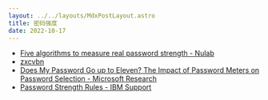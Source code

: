 ```yaml
---
layout: ../../layouts/MdxPostLayout.astro
title: 密码强度
date: 2022-10-17
---
```


- [Five algorithms to measure real password strength - Nulab](https://nulab.com/learn/software-development/password-strength/)
- [zxcvbn](https://www.npmjs.com/package/zxcvbn)
- [Does My Password Go up to Eleven? The Impact of Password Meters on Password Selection - Microsoft Research](https://www.microsoft.com/en-us/research/publication/does-my-password-go-up-to-eleven-the-impact-of-password-meters-on-password-selection/)
- [Password Strength Rules - IBM Support](https://www.ibm.com/support/pages/password-strength-rules)